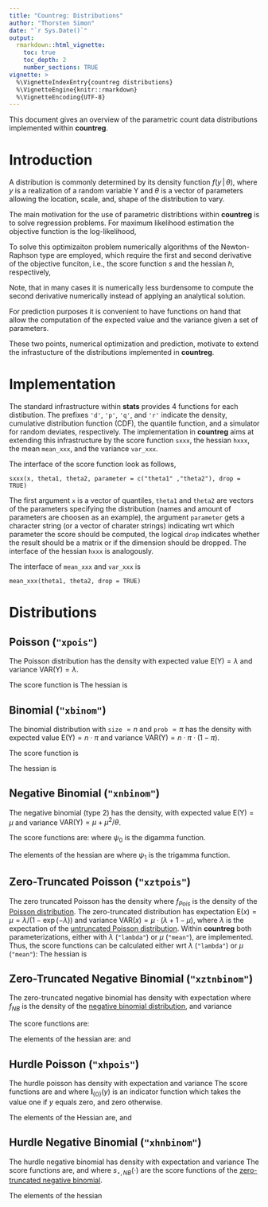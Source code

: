 ```yaml
---
title: "Countreg: Distributions"
author: "Thorsten Simon"
date: "`r Sys.Date()`"
output:
  rmarkdown::html_vignette:
    toc: true
    toc_depth: 2
    number_sections: TRUE
vignette: >
  %\VignetteIndexEntry{countreg distributions}
  %\VignetteEngine{knitr::rmarkdown}
  %\VignetteEncoding{UTF-8}
---
```


This document gives an overview of the parametric count data distributions
implemented within **countreg**.

# Introduction

A distribution is commonly determined by its density function
$f(y\,|\,\theta)$, where $y$ is a realization of a random variable $\mathrm{Y}$
and $\theta$ is a vector of parameters allowing the location, scale, and,
shape of the distribution to vary.

The main motivation for the use of parametric distribtions within
**countreg** is to solve regression problems. For maximum likelihood
estimation the objective function is the log-likelihood,

\begin{equation}
  \ell(\theta\,|\,y) = \sum_{i=1}^{n} \log\, f(y_i\,|\,\theta).
\end{equation}

To solve this optimizaiton problem numerically algorithms of
the Newton-Raphson type are employed, which require the
first and second derivative of the objective funciton,
i.e., the score function $s$ and the hessian $h$, respectively,

\begin{equation}
  s_\theta = \frac{\partial \ell}{\partial \theta}
  \quad \text{and} \quad
  h_{\theta\theta} = \frac{\partial^2 \ell}{\partial \theta^2}.
\end{equation}

Note, that in many cases it is numerically less burdensome to
compute the second derivative numerically instead of applying an
analytical solution.

For prediction purposes it is convenient to have functions on hand that
allow the computation of the expected value and the variance given
a set of parameters.

These two points, numerical optimization and prediction, motivate
to extend the infrastucture of the distributions implemented
in **countreg**.

# Implementation

The standard infrastructure within **stats**
provides 4 functions for each distibution. The prefixes `'d'`, `'p'`, `'q'`, and
`'r'` indicate the density, cumulative distribution function (CDF), the
quantile function, and a simulator for random deviates, respectively. 
The implementation in **countreg** aims at extending this infrastructure by
the score function `sxxx`, the hessian `hxxx`, the mean `mean_xxx`, and
the variance `var_xxx`.

The interface of the score function look as follows,

`sxxx(x, theta1, theta2, parameter = c("theta1" ,"theta2"), drop = TRUE)`

The first argument `x` is a vector of quantiles, `theta1` and `theta2` are
vectors of the parameters specifying the distribution (names and amount
of parameters are choosen as an example), the argument `parameter` gets
a character string (or a vector of charater strings) indicating wrt
which parameter the score should be computed, the logical `drop` indicates
whether the result should be a matrix or if the dimension should be dropped.
The interface of the hessian `hxxx` is analogously.

The interface of `mean_xxx` and `var_xxx` is

`mean_xxx(theta1, theta2, drop = TRUE)`

# Distributions

## Poisson (`"xpois"`) {#xpois}

The Poisson distribution has the density
\begin{equation}
  f_{Pois}(y\,|\,\lambda) = \frac{\lambda^y e^{-\lambda}}{y!}, \quad \text{with} \quad y = 0, 1, 2, \ldots,
\end{equation}
with expected value $\mathsf{E}(\mathrm{Y}) = \lambda$ and variance
$\mathsf{VAR}(\mathrm{Y}) = \lambda$.

The score function is
\begin{equation}
  s(\lambda\,|\,y) = \frac{y}{\lambda} - 1.
\end{equation}
The hessian is
\begin{equation}
  h(\lambda\,|\,y) = - \frac{y}{\lambda^2}.
\end{equation}

## Binomial (`"xbinom"`)

The binomial distribution with `size` $= n$ and
`prob` $= \pi$ has the density
\begin{equation}
  f_{Binom}(y\,|\,\pi,n) = {n \choose y} {\pi}^{y} {(1-\pi)}^{n-y}, \quad \text{for} \quad y = 0, \ldots, n,
\end{equation}
with expected value $\mathsf{E}(\mathrm{Y}) = n \cdot \pi$ and variance
$\mathsf{VAR}(\mathrm{Y}) = n \cdot \pi \cdot (1 - \pi)$.

The score function is
\begin{equation}
  s(\pi\,|\,y,n) = \frac{y}{\pi} - \frac{n-y}{1-\pi}
\end{equation}

The hessian is
\begin{equation}
  h(\pi\,|\,y,n) = - \frac{y}{\pi^2} - \frac{n-y}{(1-\pi)^2}
\end{equation}

## Negative Binomial (`"xnbinom"`) {#xnbinom}

The negative binomial (type 2) has the density,
\begin{equation}
f_{NB}(y\,|\,\mu,\theta) = \frac{\Gamma(\theta + y)}{\Gamma({\theta}) \cdot y!} \cdot
 \frac{\mu^y \cdot \theta^\theta}{(\mu + \theta)^{\theta + y}}, \quad y = 0, 1, 2, \dots
\end{equation}
with expected value $\mathsf{E}(\mathrm{Y}) = \mu$ and variance
$\mathsf{VAR}(\mathrm{Y}) = \mu + \mu^2 / \theta$.

The score functions are:
\begin{equation}
 s_{\mu}(\mu,\theta\,|\,y) = \frac{y}{\mu} - \frac{y + \theta}{\mu + \theta}
\end{equation}
\begin{equation}
 s_{\theta}(\mu,\theta\,|\,y) = \psi_0(y + \theta) - \psi_0(\theta)
 + \log(\theta) + 1 - \log(\mu + \theta) - \frac{y + \theta}{\mu + \theta}
\end{equation}
where $\psi_0$ is the digamma function.

The elements of the hessian are
\begin{equation}
 h_{\mu\mu}(\mu,\theta\,|\,y) = - \frac{y}{\mu^2}
 + \frac{y + \theta}{(\mu + \theta)^2}
\end{equation}
\begin{equation}
 h_{\theta\theta}(\mu,\theta\,|\,y) = \psi_1(y + \theta) - \psi_1(\theta)
 + \frac{1}{\theta} - \frac{2}{\mu + \theta} + \frac{y + \theta}{(\mu + \theta)^2}
\end{equation}
where $\psi_1$ is the trigamma function.
\begin{equation}
 h_{\mu\theta}(\mu,\theta\,|\,y) = \frac{y - \mu}{(\mu + \theta)^2}.
\end{equation}

## Zero-Truncated Poisson (`"xztpois"`) {#xztpois}

The zero truncated Poisson has the density
\begin{equation}
  f_{ZTP}(x\,|\,\lambda) = \frac{f_{Pois}(x\,|\,\lambda)}{1 - f_{Pois}(0\,|\,\lambda)} \quad \text{for} \quad x = 1, 2, \ldots
\end{equation}
where $f_{Pois}$ is the density of the [Poisson distribution](#xpois).
The zero-truncated distribution has expectation
$\mathsf{E}(x) = \mu = \lambda / (1 - \exp(-\lambda))$ and variance
$\mathsf{VAR}(x) = \mu \cdot (\lambda + 1 - \mu)$, where $\lambda$
is the expectation of the [untruncated Poisson distribution](#xpois).
Within **countreg** both parameterizations, either with $\lambda$
(`"lambda"`) or $\mu$ (`"mean"`), are implemented.
Thus, the score functions can be calculated either wrt $\lambda$
(`"lambda"`) or $\mu$ (`"mean"`):
\begin{equation}
  s_{\lambda}(\lambda\,|\,x) = \frac{x}{\lambda} - 1 - \frac{e^{-\lambda}}{1 - e^{-\lambda}}
\end{equation}
\begin{equation}
  s_{\mu}(\lambda\,|\,x) = s_{\lambda} \cdot \frac{\lambda}{\mu \cdot (\lambda + 1 - \mu)}
\end{equation}
The hessian is
\begin{equation}
  h_{\lambda\lambda}(\lambda\,|\,x) = - \frac{x}{\lambda^2} + \frac{e^{-\lambda}}{(1 - e^{-\lambda})^2}.
\end{equation}

## Zero-Truncated Negative Binomial (`"xztnbinom"`) {#xztnbinom}

The zero-truncated negative binomial has density
\begin{equation}
f_{ZTNB}(y\,|\,\mu,\theta) = \frac{f_{NB}(y\,|\,\mu, \theta)}{1 - f_{NB}(0\,|\,\mu, \theta)}, \quad y = 1, 2, \dots
\end{equation}
with expectation
\begin{equation}
\mathsf{E}(\mathrm{Y}) = \frac{\mu}{1 - f_{NB}(0\,|\,\mu,\theta)}
= \frac{\mu}{1 - \left( \frac{\theta}{\mu + \theta} \right)^\theta},
\end{equation}
where $f_{NB}$ is the density of the [negative binomial distribution](#xnbinom), and variance
\begin{align}
\mathsf{VAR}(\mathrm{Y}) & = \frac{\mu}{1 - f_{NB}(0\,|\,\mu,\theta)} \cdot
\left( 1 + \frac{\mu}{\theta} + \mu - \frac{\mu}{1 - f_{NB}(0\,|\,\mu,\theta)} \right) \\
& = \frac{\mu}{1 - \left( \frac{\theta}{\mu + \theta} \right)^\theta} \cdot
\left( 1 + \frac{\mu}{\theta} + \mu - \frac{\mu}{1 - \left( \frac{\theta}{\mu + \theta} \right)^\theta} \right)
\end{align}

The score functions are:
\begin{equation}
  s_{\mu}(\mu,\theta\,|\,y) =
  \frac{y}{\mu} - \frac{y + \theta}{\mu + \theta} -
  \frac{\left( \frac{\theta}{\mu + \theta} \right)^{\theta+1}}{1 - \left( \frac{\theta}{\mu + \theta} \right)^\theta}
\end{equation}

\begin{equation}
  s_{\theta}(\mu,\theta\,|\,y) =
  \psi_0(y + \theta) - \psi_0(\theta) + \log(\theta) + 1 - \log(\mu + \theta) -
  \frac{y + \theta}{\mu + \theta} + 
  \frac{\left( \frac{\theta}{\mu + \theta} \right)^\theta}{1 - \left( \frac{\theta}{\mu + \theta} \right)^\theta} \cdot
  \left( \log\frac{\theta}{\mu + \theta} + 1 - \frac{\theta}{\mu + \theta} \right)
\end{equation}

The elements of the hessian are:
\begin{align}
 h_{\mu\mu}(\mu,\theta\,|\,y) & =
 \frac{\partial^2 \ell}{\partial \mu^2}
 + \frac{f(0)}{1 - f(0)} \cdot \frac{\theta \cdot (1 + \theta)}{(\mu + \theta)^2}
 + \left( \frac{f(0)}{1 - f(0)} \cdot \frac{\theta}{\mu + \theta} \right)^2 \\
 & = - \frac{y}{\mu^2} + \frac{y + \theta}{(\mu + \theta)^2}
 + \frac{\left( \frac{\theta}{\mu + \theta} \right)^{\theta+1}}{1 - \left( \frac{\theta}{\mu + \theta} \right)^\theta}
     \cdot \frac{1 + \theta}{\mu + \theta}
 + \left( \frac{\left( \frac{\theta}{\mu + \theta} \right)^{\theta+1}}{ 1 - \left( \frac{\theta}{\mu + \theta} \right)^\theta} \right)^2,
\end{align}
\begin{align}
 h_{\theta\theta}(\mu,\theta\,|\,y)  =
   \psi_1(y + \theta) - \psi_1(\theta)
   + \frac{1}{\theta} - \frac{2}{\mu + \theta} + \frac{y + \theta}{(\mu + \theta)^2}
 +  \frac{\left( \frac{\theta}{\mu + \theta} \right)^\theta}{1 - \left( \frac{\theta}{\mu + \theta} \right)^\theta}  \cdot 
 \left\{
 \frac{1}{\theta} - \frac{2}{\mu + \theta} + \frac{\theta}{(\mu + \theta)^2} +
 \left( \log\frac{\theta}{\mu + \theta} + 1 - \frac{\theta}{\mu + \theta} \right)^2
 \right\} 
 + \left( \frac{\left( \frac{\theta}{\mu + \theta} \right)^\theta}{1 - \left( \frac{\theta}{\mu + \theta} \right)^\theta} \cdot \left( \log\frac{\theta}{\mu + \theta} +
 1 - \frac{\theta}{\mu + \theta} \right)  \right)^2,
\end{align}
and
\begin{align}
 h_{\mu\theta}(\mu,\theta\,|\,y) = \frac{y - \mu}{(\mu + \theta)^2}
 - \frac{\left( \frac{\theta}{\mu + \theta} \right)^\theta}{1 - \left( \frac{\theta}{\mu + \theta} \right)^\theta} \cdot
 \left(
  \frac{\theta}{\mu+\theta}\log\frac{\theta}{\mu+\theta}
  + \frac{\mu\cdot(\theta+1)}{(\mu+\theta)^2}
 \right)
 &- \left( \frac{\left( \frac{\theta}{\mu + \theta} \right)^\theta}{1 - \left( \frac{\theta}{\mu + \theta} \right)^\theta} \right)^2 \cdot
 \left(
  \frac{\theta}{\mu+\theta}\log\frac{\theta}{\mu+\theta}
  + \frac{\mu\cdot\theta}{(\mu+\theta)^2}
 \right)
\end{align}

## Hurdle Poisson (`"xhpois"`)

The hurdle poisson has density
\begin{equation}
f(y\,|\,\pi,\lambda) = 
  \begin{cases}
    1-\pi & y = 0 \\
    \pi \cdot \frac{f_{Pois}(y\,|\,\lambda)}{1 - f_{Pois}(0\,|\,\lambda)} & y > 0
  \end{cases}
\end{equation}
with expectation
\begin{equation}
\mathsf{E}(\pi,\lambda) = \frac{\pi}{1-e^{-\lambda}} \cdot \lambda
\end{equation}
and variance
\begin{equation}
\mathsf{VAR}(\pi,\lambda) = \frac{\pi\cdot\lambda}{1-e^{-\lambda}} \cdot
\left(\lambda + 1 - \frac{\pi\cdot\lambda}{1-e^{-\lambda}}\right).
\end{equation}
The score functions are
\begin{equation}
s_\pi(\pi, \lambda\,|\,y) = (1-\mathbf{I}_{\{0\}}(y)) \cdot \frac{1}{\pi} -
  \mathbf{I}_{\{0\}}(y) \cdot \frac{1}{1 - \pi}
\end{equation}
and
\begin{equation}
s_\lambda(\pi, \lambda\,|\,y) = (1-\mathbf{I}_{\{0\}}(y)) \cdot \left(
  \frac{x}{\lambda} - 1 - \frac{e^{-\lambda}}{1 - e^{-\lambda}} \right)
\end{equation}
where $\mathbf{I}_{\{0\}}(y)$ is an indicator function which takes the value
one if $y$ equals zero, and zero otherwise.

The elements of the Hessian are,
\begin{equation}
h_{\pi\pi}(\pi, \lambda \,|\, y) = (\mathbf{I}_{\{0\}}(y) - 1) \cdot \frac{1}{\pi^2} -
  \mathbf{I}_{\{0\}}(y) \cdot \frac{1}{(1 - \pi)^2},
\end{equation}
\begin{equation}
h_{\lambda\lambda}(\pi, \lambda \,|\, y) = (1-\mathbf{I}_{\{0\}}(y)) \cdot \left(
  - \frac{x}{\lambda^2} + \frac{e^{-\lambda}}{(1 - e^{-\lambda})^2} \right)
\end{equation}
and
\begin{equation}
h_{\pi\lambda}(\pi, \lambda \,|\, y) = 0.
\end{equation}



## Hurdle Negative Binomial (`"xhnbinom"`)

The hurdle negative binomial has density
\begin{equation}
f(y\,|\,\pi, \mu, \theta) =
  \begin{cases}
    1-\pi & y = 0 \\
    \pi \cdot \frac{f_{NB}(y\,|\,\mu,\theta)}{1-f_{NB}(0\,|\,\mu,\theta)} & y > 0
  \end{cases}
\end{equation}
with expectation
\begin{equation}
\mathsf{E}(\pi,\mu,\lambda) = \frac{\pi}{1-f_{NB}(0\,|\,\mu,\theta)} \cdot \mu
\end{equation}
and variance
\begin{equation}
\mathsf{VAR}(\pi,\mu,\lambda) = \frac{\pi\cdot\mu}{1-f_{NB}(0\,|\,\mu,\theta)} \cdot
\left(1+\frac{\mu}{\theta}+\mu-\frac{\pi\cdot\mu}{1-f_{NB}(0\,|\,\mu,\theta)}\right)
 
\end{equation}
The score functions are,
\begin{equation}
s_\pi(\pi, \mu, \theta\,|\,y) = (1-\mathbf{I}_{\{0\}}(y)) \cdot \frac{1}{\pi} -
  \mathbf{I}_{\{0\}}(y) \cdot \frac{1}{1 - \pi},
\end{equation}
\begin{equation}
s_\mu(\pi, \mu, \theta\,|\,y) = (1-\mathbf{I}_{\{0\}}(y)) \cdot s_{\mu,\,NB}(\mu,\theta\,|\,y)
\end{equation}
and
\begin{equation}
s_\theta(\pi, \mu, \theta\,|\,y) = (1-\mathbf{I}_{\{0\}}(y)) \cdot s_{\theta,\,NB}(\mu,\theta\,|\,y),
\end{equation}
where $s_{\star,\,NB}(\cdot)$ are the score functions of the
[zero-truncated negative binomial](#xztnbinom).

The elements of the hessian
\begin{equation}
h_{\pi\pi}(\pi, \mu, \theta\,|\,y) = (\mathbf{I}_{\{0\}}(y) - 1) \cdot \frac{1}{\pi^2} -
  \mathbf{I}_{\{0\}}(y) \cdot \frac{1}{(1 - \pi)^2},
\end{equation}

\begin{equation}
h_{\mu\mu}(\pi, \mu, \theta\,|\,y) = (1-\mathbf{I}_{\{0\}}(y)) \cdot h_{\mu\mu,\,NB}(\mu,\theta\,|\,y)
\end{equation}

\begin{equation}
h_{\theta\theta}(\pi, \mu, \theta\,|\,y) = (1-\mathbf{I}_{\{0\}}(y)) \cdot h_{\theta\theta,\,NB}(\mu,\theta\,|\,y)
\end{equation}

\begin{equation}
h_{\mu\theta}(\pi, \mu, \theta\,|\,y) = (1-\mathbf{I}_{\{0\}}(y)) \cdot h_{\mu\theta,\,NB}(\mu,\theta\,|\,y)
\end{equation}

\begin{equation}
h_{\pi\mu}(\pi, \mu, \theta\,|\,y) = h_{\pi\theta}(\pi, \mu, \theta\,|\,y) = 0.
\end{equation}


